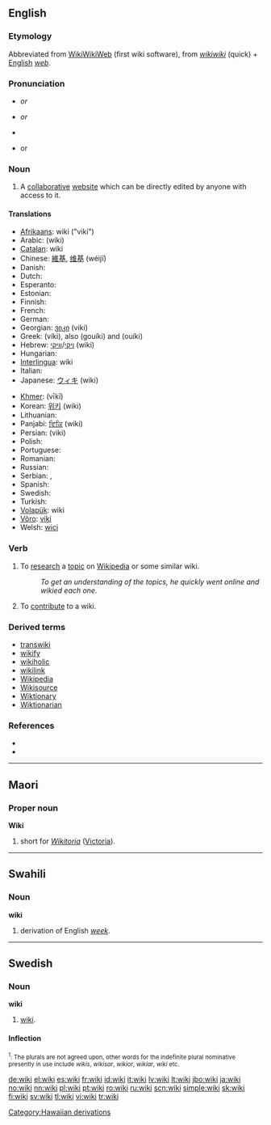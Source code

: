 {{was wotd|2006|December|31}}
==English==

{{wikipedia}}

===Etymology===
Abbreviated from [[w:WikiWikiWeb|WikiWikiWeb]] (first wiki software), from {{Haw.}} ''[[wikiwiki]]'' (quick) + [[English]] ''[[web]]''.

===Pronunciation===
* {{IPA|/ˈwɪ.ki/}} ''or'' {{IPAchar|/ˈwi.ki/}}
* {{AHD|(wĭʹkē)}} ''or'' {{AHDchar|(wēʹkē)}}
* {{audio|en-us-wiki.ogg|Audio (US)}}
* {{rhymes|ɪki}} or {{IPAchar|[[Rhymes:English:-iːki|-iːki]]}}

===Noun===
{{en-noun}}

# A [[collaborative]] [[website]] which can be directly edited by anyone with access to it.

====Translations====
{{trans-top|''n.'' collaborative website}}
* [[Afrikaans]]: wiki ("viki")
* Arabic: {{ARchar|[[ويكي]]}} (wiki)
* [[Catalan]]: wiki
* Chinese: [[維基]], [[维基]] (wéijī)
* Danish: {{t-|da|wiki}}
* Dutch: {{t-|nl|wiki}}
* Esperanto: {{t-|eo|vikio|xs=Esperanto}}
* Estonian: {{t+|et|viki}}
* Finnish: {{t+|fi|wiki}}
* French: {{t+|fr|wiki|m}}
* German: {{t-|de|Wiki|n}}
* Georgian: [[ვიკი]] (viki)
* Greek: {{t|el|βίκι|n|sc=Grek}} (víki), also {{t|el|γουίκι|n|sc=Grek}} (gouíki) and {{t|el|ουίκι|n|sc=Grek}} (ouíki)
* Hebrew: [[ויקי]]/[[וויקי]] (wiki)
* Hungarian: {{t+|hu|viki}}
* [[Interlingua]]: wiki
* Italian: {{t+|it|wiki}}
* Japanese: [[ウィキ]] (wiki)
{{trans-mid}}
* [[Khmer]]: {{KMchar|[[វីគី]]}} (vīkī)
* Korean: [[위키]] (wiki)
* Lithuanian: {{t+|lt|viki|xs=Lithuanian}}
* Panjabi: [[ਵਿਕਿ]] (wiki)
* Persian: {{FAchar|[[ویکی]]}} (viki)
* Polish: {{t+|pl|wiki}}
* Portuguese: {{t+|pt|wiki}}
* Romanian: {{t+|ro|wiki}}
* Russian: {{t+|ru|вики|tr=víki|sc=Cyrl}}
* Serbian: {{t+|sr|вики|sc=Cyrl}}, {{t+|sr|viki}}
* Spanish: {{t+|es|wiki}}
* Swedish: {{t+|sv|wiki}}
* Turkish: {{t+|tr|viki}}
* [[Volapük]]: wiki
* [[Võro]]: [[viki#Võro|viki]]
* Welsh: [[wici]]
{{trans-bottom}}

===Verb===
{{en-verb|wiki}}

# {{transitive}} To [[research]] a [[topic]] on [[Wikipedia]] or some similar wiki.
#:''To get an understanding of the topics, he quickly went online and wikied each one.''
# {{intransitive}} To [[contribute]] to a wiki.

===Derived terms===
* [[transwiki]]
* [[wikify]]
* [[wikiholic]]
* [[wikilink]]
* [[Wikipedia]]
* [[Wikisource]]
* [[Wiktionary]]
* [[Wiktionarian]]

===References===
* {{R:American Heritage 2000|wiki}}
* {{R:Webster's New Millennium|wiki}}

----

==Maori==

===Proper noun===
'''Wiki'''

# short for ''[[Wikitoria]]'' ([[Victoria]]).

----

==Swahili==

===Noun===
'''wiki'''

# derivation of English ''[[week]]''.

----

==Swedish==

===Noun===
'''wiki''' {{IPA|viːkɪ, vɪkɪ, wiːkɪ, wɪkɪ}}

# [[#English|wiki]].

====Inflection====
{{sv-noun|gender=Common|wiki|wikin|wikier|wikierna|wikis|wikins|wikiers|wikiernas}}
<small><sup>1</sup>: The plurals are not agreed upon, other words for the indefinite plural nominative presently in use include ''wikis'', ''wikisar'', ''wikior'', ''wikiar'', ''wiki'' etc.</small>

[[Category:Hawaiian derivations]]

[[de:wiki]]
[[el:wiki]]
[[es:wiki]]
[[fr:wiki]]
[[id:wiki]]
[[it:wiki]]
[[lv:wiki]]
[[lt:wiki]]
[[jbo:wiki]]
[[ja:wiki]]
[[no:wiki]]
[[nn:wiki]]
[[pl:wiki]]
[[pt:wiki]]
[[ro:wiki]]
[[ru:wiki]]
[[scn:wiki]]
[[simple:wiki]]
[[sk:wiki]]
[[fi:wiki]]
[[sv:wiki]]
[[tl:wiki]]
[[vi:wiki]]
[[tr:wiki]]